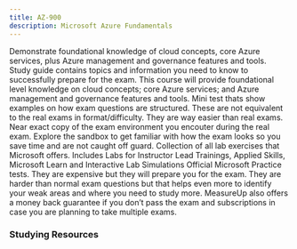 ```yaml
---
title: AZ-900
description: Microsoft Azure Fundamentals
---
```


<Card title="Get Started" icon="star"> 
  <LinkCard title="Exam AZ-900: Microsoft Azure Fundamentals" href="https://learn.microsoft.com/en-us/certifications/exams/az-900?WT.mc_id=studentamb_165290" target="_blank"/>
      Demonstrate foundational knowledge of cloud concepts, core Azure services, plus Azure management and governance features and tools.
  <LinkCard title="AZ-900 Study Guide" href="https://learn.microsoft.com/credentials/certifications/resources/study-guides/az-900?WT.mc_id=studentamb_165290" target="_blank"/>
      Study guide contains topics and information you need to know to successfully prepare for the exam. 
  <LinkCard title="Microsoft Learn" href="https://learn.microsoft.com/en-us/certifications/exams/az-900?WT.mc_id=studentamb_165290#course_syllabus" target="_blank"/>
      This course will provide foundational level knowledge on cloud concepts; core Azure services; and Azure management and governance features and tools.
  <LinkCard title="Practice Assessment" href="https://learn.microsoft.com/credentials/certifications/exams/az-900/practice/assessment?assessment-type=practice&assessmentId=23&WT.mc_id=studentamb_165290" target="_blank"/>
      Mini test thats show examples on how exam questions are structured. These are not equivalent to the real exams in format/difficulty. They are way easier than real exams.
  <LinkCard title="Exam Sandbox" href="https://aka.ms/examdemo" target="_blank"/>
      Near exact copy of the exam environment you encouter during the real exam. Explore the sandbox to get familiar with how the exam looks so you save time and are not caught off guard. 
  <LinkCard title="Exam Labs" href="https://certs.msfthub.wiki/labs/az-900labs" target="_blank"/>
      Collection of all lab exercises that Microsoft offers. Includes Labs for Instructor Lead Trainings, Applied Skills, Microsoft Learn and Interactive Lab Simulations
</Card>

<Card title="MeasureUp Practice Tests" icon="open-book"> 
  <LinkCard title="MeasureUp Practice Test" href="https://www.measureup.com/microsoft-practice-test-az-900-microsoft-azure-fundamentals.html#u44" target="_blank"/>
  <LinkCard title="MeasureUp Subscriptions" href="https://www.measureup.com/subscription-plans-for-individuals#u44" target="_blank"/>
      Official Microsoft Practice tests. They are expensive but they will prepare you for the exam. They are harder than normal exam questions but that helps 
      even more to identify your weak areas and where you need to study more. 
      MeasureUp also offers a money back guarantee if you don’t pass the exam and subscriptions in case you are planning to take multiple exams. 
</Card>

### Studying Resources

<Tabs>

  <TabItem label="Text">
  <CardGrid>
    <LinkCard title="Microsoft Learn" href="https://learn.microsoft.com/en-us/certifications/exams/az-900?WT.mc_id=studentamb_165290" target="_blank"/>
    <LinkCard title="Microsoft Exam Ref Book" href="https://www.microsoftpressstore.com/store/exam-ref-az-900-microsoft-azure-fundamentals-9780137955145" target="_blank"/>
  </CardGrid>
  </TabItem>

<TabItem label="Videos">
  <CardGrid>
    <LinkCard title="On Demand Instructor-led Training Series" href="https://learn.microsoft.com/en-us/shows/on-demand-instructor-led-training-series/?terms=AZ-900&WT.mc_id=studentamb_165290" target="_blank"/>
    <LinkCard title="John Savill Course" href="https://www.youtube.com/playlist?list=PLlVtbbG169nED0_vMEniWBQjSoxTsBYS3" target="_blank"/>
    <LinkCard title="John Savill Study Cram" href="https://www.youtube.com/watch?v=tQp1YkB2Tgs" target="_blank"/>
    <LinkCard title="Adam Marczak" href="https://www.youtube.com/playlist?list=PLGjZwEtPN7j-Q59JYso3L4_yoCjj2syrM" target="_blank"/>
    <LinkCard title="A Guide to Cloud" href="https://www.youtube.com/playlist?list=PLhLKc18P9YOD2Iu7rlZ7Y5AM1mv66kMI7" target="_blank"/>
    <LinkCard title="Inside Cloud and Security Cram" href="https://www.youtube.com/watch?v=gH3pwWO0Q9Y" target="_blank"/>
    <LinkCard title="Cloudlee's Introduction to Azure" href="https://learn.cloudlee.io/p/getting-started-with-azure" target="_blank"/>
    <LinkCard title="Microsoft Virtual Training Day - Azure Fundamentals" href="https://events.microsoft.com/en-us/allevents/?language=English&clientTimeZone=1&search=Microsoft%20Azure%20Virtual%20Training%20Day:%20Fundamentals" target="_blank"/>
  </CardGrid>
</TabItem>

<TabItem label="Paid">
  <CardGrid>
    <LinkCard title="Scott Duffy Udemy Course" href="https://www.udemy.com/course/az900-azure" target="_blank"/>
    <LinkCard title="Microsoft's Official Coursera Course" href="https://www.coursera.org/specializations/microsoft-azure-fundamentals-az-900" target="_blank"/>
    <LinkCard title="CBT Nuggets" href="https://www.cbtnuggets.com/it-training/microsoft-azure/fundamentals" target="_blank"/>
  </CardGrid>
</TabItem>


  <TabItem label="Tests">
  <CardGrid>
    <LinkCard title="MeasureUp Practice Tests" href="https://www.measureup.com/microsoft-practice-test-az-900-microsoft-azure-fundamentals.html#u44" target="_blank"/>
    <LinkCard title="Whizlab Practice Tests" href="https://www.whizlabs.com/microsoft-azure-certification-az-900" target="_blank"/> 
  </CardGrid>
  </TabItem>

  <TabItem label="Misc">
  <CardGrid>
    <LinkCard title="Microsoft 365 E5 Developer Tenant" href="https://developer.microsoft.com/en-us/microsoft-365/dev-program" target="_blank"/> 
    <LinkCard title="Microsoft Azure Free Account" href="https://azure.microsoft.com/en-us/offers/ms-azr-0044p" target="_blank"/> 
    <LinkCard title="Cisco Networking Basics Course" href="https://skillsforall.com/course/networking-basics?courseLang=en-US" target="_blank"/> 
  </CardGrid>
  </TabItem>
  </Tabs>



